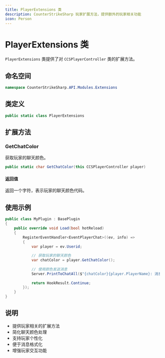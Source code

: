 ```yaml
---
title: PlayerExtensions 类
description: CounterStrikeSharp 玩家扩展方法，提供额外的玩家相关功能
icon: Person
---
```


# PlayerExtensions 类

`PlayerExtensions` 类提供了对 `CCSPlayerController` 类的扩展方法。

## 命名空间

```csharp
namespace CounterStrikeSharp.API.Modules.Extensions
```

## 类定义

```csharp
public static class PlayerExtensions
```

## 扩展方法

### GetChatColor

获取玩家的聊天颜色。

```csharp
public static char GetChatColor(this CCSPlayerController player)
```

#### 返回值

返回一个字符，表示玩家的聊天颜色代码。

## 使用示例

```csharp
public class MyPlugin : BasePlugin
{
    public override void Load(bool hotReload)
    {
        RegisterEventHandler<EventPlayerChat>((ev, info) =>
        {
            var player = ev.Userid;
            
            // 获取玩家的聊天颜色
            var chatColor = player.GetChatColor();
            
            // 使用颜色发送消息
            Server.PrintToChatAll($"{chatColor}{player.PlayerName}: 消息");
            
            return HookResult.Continue;
        });
    }
}
```

## 说明

- 提供玩家相关的扩展方法
- 简化聊天颜色处理
- 支持玩家个性化
- 便于消息格式化
- 增强玩家交互功能 